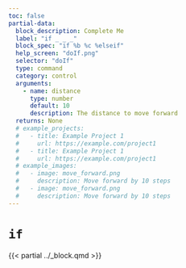 ```yaml
---
toc: false
partial-data:
  block_description: Complete Me
  label: "if _ _ _"
  block_spec: "if %b %c %elseif"
  help_screen: "doIf.png"
  selector: "doIf"
  type: command
  category: control
  arguments:
    - name: distance
      type: number
      default: 10
      description: The distance to move forward
  returns: None
  # example_projects:
  #   - title: Example Project 1
  #     url: https://example.com/project1
  #   - title: Example Project 1
  #     url: https://example.com/project1
  # example_images:
  #   - image: move_forward.png
  #     description: Move forward by 10 steps
  #   - image: move_forward.png
  #     description: Move forward by 10 steps
---
```


# `if` { .unnumbered }

{{< partial ../_block.qmd >}}
